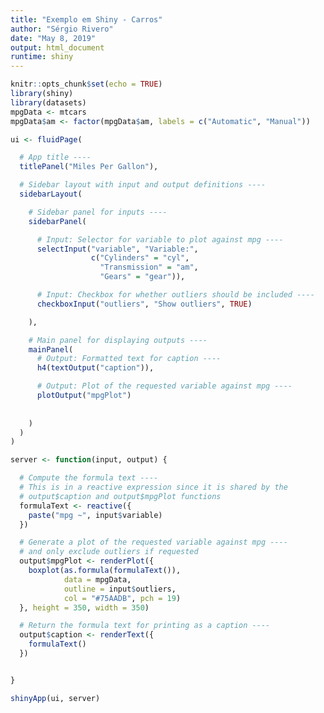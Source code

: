 ```yaml
---
title: "Exemplo em Shiny - Carros"
author: "Sérgio Rivero"
date: "May 8, 2019"
output: html_document
runtime: shiny
---
```


```r
knitr::opts_chunk$set(echo = TRUE)
library(shiny)
library(datasets)
mpgData <- mtcars
mpgData$am <- factor(mpgData$am, labels = c("Automatic", "Manual"))
```



```r
ui <- fluidPage(

  # App title ----
  titlePanel("Miles Per Gallon"),

  # Sidebar layout with input and output definitions ----
  sidebarLayout(

    # Sidebar panel for inputs ----
    sidebarPanel(

      # Input: Selector for variable to plot against mpg ----
      selectInput("variable", "Variable:",
                  c("Cylinders" = "cyl",
                    "Transmission" = "am",
                    "Gears" = "gear")),

      # Input: Checkbox for whether outliers should be included ----
      checkboxInput("outliers", "Show outliers", TRUE)

    ),

    # Main panel for displaying outputs ----
    mainPanel(
      # Output: Formatted text for caption ----
      h4(textOutput("caption")),

      # Output: Plot of the requested variable against mpg ----
      plotOutput("mpgPlot")
      
    
    )
  )
)
```

```r
server <- function(input, output) {

  # Compute the formula text ----
  # This is in a reactive expression since it is shared by the
  # output$caption and output$mpgPlot functions
  formulaText <- reactive({
    paste("mpg ~", input$variable)
  })

  # Generate a plot of the requested variable against mpg ----
  # and only exclude outliers if requested
  output$mpgPlot <- renderPlot({
    boxplot(as.formula(formulaText()),
            data = mpgData,
            outline = input$outliers,
            col = "#75AADB", pch = 19)
  }, height = 350, width = 350)

  # Return the formula text for printing as a caption ----
  output$caption <- renderText({
    formulaText()
  })


}
```

```r

shinyApp(ui, server)

```


